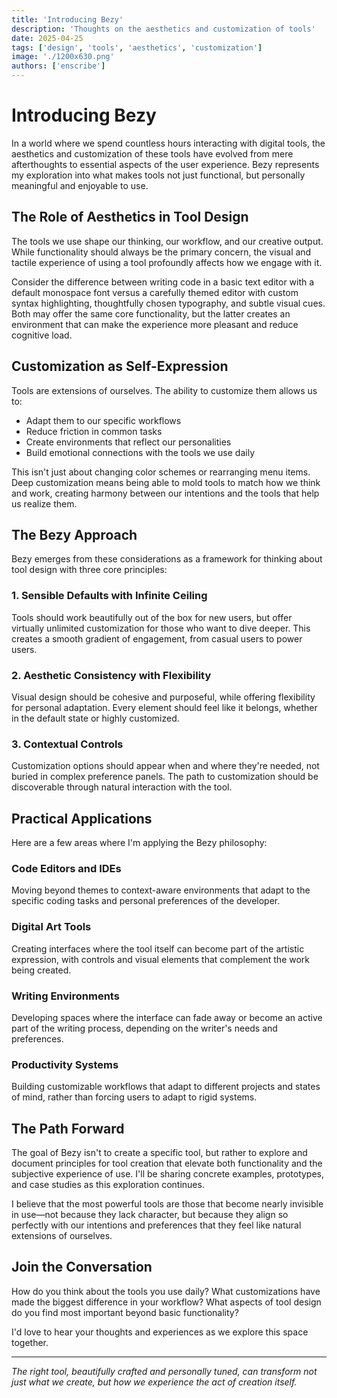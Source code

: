 ```yaml
---
title: 'Introducing Bezy'
description: 'Thoughts on the aesthetics and customization of tools'
date: 2025-04-25
tags: ['design', 'tools', 'aesthetics', 'customization']
image: './1200x630.png'
authors: ['enscribe']
---
```


# Introducing Bezy

In a world where we spend countless hours interacting with digital tools, the aesthetics and customization of these tools have evolved from mere afterthoughts to essential aspects of the user experience. Bezy represents my exploration into what makes tools not just functional, but personally meaningful and enjoyable to use.

## The Role of Aesthetics in Tool Design

The tools we use shape our thinking, our workflow, and our creative output. While functionality should always be the primary concern, the visual and tactile experience of using a tool profoundly affects how we engage with it.

Consider the difference between writing code in a basic text editor with a default monospace font versus a carefully themed editor with custom syntax highlighting, thoughtfully chosen typography, and subtle visual cues. Both may offer the same core functionality, but the latter creates an environment that can make the experience more pleasant and reduce cognitive load.

## Customization as Self-Expression

Tools are extensions of ourselves. The ability to customize them allows us to:

- Adapt them to our specific workflows
- Reduce friction in common tasks
- Create environments that reflect our personalities
- Build emotional connections with the tools we use daily

This isn't just about changing color schemes or rearranging menu items. Deep customization means being able to mold tools to match how we think and work, creating harmony between our intentions and the tools that help us realize them.

## The Bezy Approach

Bezy emerges from these considerations as a framework for thinking about tool design with three core principles:

### 1. Sensible Defaults with Infinite Ceiling

Tools should work beautifully out of the box for new users, but offer virtually unlimited customization for those who want to dive deeper. This creates a smooth gradient of engagement, from casual users to power users.

### 2. Aesthetic Consistency with Flexibility

Visual design should be cohesive and purposeful, while offering flexibility for personal adaptation. Every element should feel like it belongs, whether in the default state or highly customized.

### 3. Contextual Controls

Customization options should appear when and where they're needed, not buried in complex preference panels. The path to customization should be discoverable through natural interaction with the tool.

## Practical Applications

Here are a few areas where I'm applying the Bezy philosophy:

### Code Editors and IDEs

Moving beyond themes to context-aware environments that adapt to the specific coding tasks and personal preferences of the developer.

### Digital Art Tools

Creating interfaces where the tool itself can become part of the artistic expression, with controls and visual elements that complement the work being created.

### Writing Environments

Developing spaces where the interface can fade away or become an active part of the writing process, depending on the writer's needs and preferences.

### Productivity Systems

Building customizable workflows that adapt to different projects and states of mind, rather than forcing users to adapt to rigid systems.

## The Path Forward

The goal of Bezy isn't to create a specific tool, but rather to explore and document principles for tool creation that elevate both functionality and the subjective experience of use. I'll be sharing concrete examples, prototypes, and case studies as this exploration continues.

I believe that the most powerful tools are those that become nearly invisible in use—not because they lack character, but because they align so perfectly with our intentions and preferences that they feel like natural extensions of ourselves.

## Join the Conversation

How do you think about the tools you use daily? What customizations have made the biggest difference in your workflow? What aspects of tool design do you find most important beyond basic functionality?

I'd love to hear your thoughts and experiences as we explore this space together.

---

*The right tool, beautifully crafted and personally tuned, can transform not just what we create, but how we experience the act of creation itself.* 